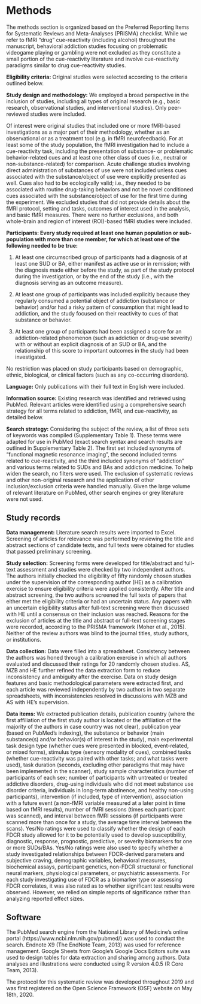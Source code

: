 # Methods {-}

The methods section is organized based on the Preferred Reporting Items for Systematic Reviews and Meta-Analyses (PRISMA) checklist. While we refer to fMRI “drug” cue-reactivity (including alcohol) throughout the manuscript, behavioral addiction studies focusing on problematic videogame playing or gambling were not excluded as they constitute a small portion of the cue-reactivity literature and involve cue-reactivity paradigms similar to drug cue-reactivity studies.

**Eligibility criteria:** Original studies were selected according to the criteria outlined below.

**Study design and methodology:** We employed a broad perspective in the inclusion of studies, including all types of original research (e.g., basic research, observational studies, and interventional studies). Only peer-reviewed studies were included.

Of interest were original studies that included one or more fMRI-based investigations as a major part of their methodology, whether as an observational or as a treatment tool (e.g. in fMRI neurofeedback). For at least some of the study population, the fMRI investigation had to include a cue-reactivity task, including the presentation of substance- or problematic behavior-related cues and at least one other class of cues (i.e., neutral or non-substance-related) for comparison. Acute challenge studies involving direct administration of substances of use were not included unless cues associated with the substance/object of use were explicitly presented as well. Cues also had to be ecologically valid; i.e., they needed to be associated with routine drug-taking behaviors and not be novel conditioned cues associated with the substance/object of use for the first time during the experiment. We excluded studies that did not provide details about the fMRI protocol, setting and tasks, outcomes of interest used in the analysis, and basic fMRI measures. There were no further exclusions, and both whole-brain and region of interest (ROI)-based fMRI studies were included.

**Participants: Every study required at least one human population or sub-population with more than one member, for which at least one of the following needed to be true:**

1. At least one circumscribed group of participants had a diagnosis of at least one SUD or BA, either manifest as active use or in remission; with the diagnosis made either before the study, as part of the study protocol during the investigation, or by the end of the study (i.e., with the diagnosis serving as an outcome measure).

2. At least one group of participants was included explicitly because they regularly consumed a potential object of addiction (substance or behavior) and/or had a risky pattern of consumption that might lead to addiction, and the study focused on their reactivity to cues of that substance or behavior.

3. At least one group of participants had been assigned a score for an addiction-related phenomenon (such as addiction or drug-use severity) with or without an explicit diagnosis of an SUD or BA, and the relationship of this score to important outcomes in the study had been investigated.

No restriction was placed on study participants based on demographic, ethnic, biological, or clinical factors (such as any co-occurring disorders).

**Language:** Only publications with their full text in English were included.

**Information source:** Existing research was identified and retrieved using PubMed. Relevant articles were identified using a comprehensive search strategy for all terms related to addiction, fMRI, and cue-reactivity, as detailed below.

**Search strategy:** Considering the subject of the review, a list of three sets of keywords was compiled (Supplementary Table 1). These terms were adapted for use in PubMed (exact search syntax and search results are outlined in Supplementary Table 2). The first set included synonyms of “functional magnetic resonance imaging”, the second included terms related to cue-reactivity, and the third included synonyms of “addiction” and various terms related to SUDs and BAs and addiction medicine. To help widen the search, no filters were used. The exclusion of systematic reviews and other non-original research and the application of other inclusion/exclusion criteria were handled manually. Given the large volume of relevant literature on PubMed, other search engines or grey literature were not used.

## Study records {-}

**Data management:** Literature search results were imported to Excel. Screening of articles for relevance was performed by reviewing the title and abstract sections of candidate texts, and full texts were obtained for studies that passed preliminary screening.

**Study selection:** Screening forms were developed for title/abstract and full-text assessment and studies were checked by two independent authors. The authors initially checked the eligibility of fifty randomly chosen studies under the supervision of the corresponding author (HE) as a calibration exercise to ensure eligibility criteria were applied consistently. After title and abstract screening, the two authors screened the full texts of papers that either met the eligibility criteria or had an uncertain status. Any papers with an uncertain eligibility status after full-text screening were then discussed with HE until a consensus on their inclusion was reached. Reasons for the exclusion of articles at the title and abstract or full-text screening stages were recorded, according to the PRISMA framework (Moher et al., 2015). Neither of the review authors was blind to the journal titles, study authors, or institutions.

**Data collection:** Data were filled into a spreadsheet. Consistency between the authors was honed through a calibration exercise in which all authors evaluated and discussed their ratings for 20 randomly chosen studies. AS, MZB and HE further refined the data extraction form to reduce inconsistency and ambiguity after the exercise. Data on study design features and basic methodological parameters were extracted first, and each article was reviewed independently by two authors in two separate spreadsheets, with inconsistencies resolved in discussions with MZB and AS with HE’s supervision.

**Data items:** We extracted publication details, publication country (where the first affiliation of the first study author is located or the affiliation of the majority of the authors in case country was not clear), publication year (based on PubMed’s indexing), the substance or behavior (main substance(s) and/or behavior(s) of interest in the study), main experimental task design type (whether cues were presented in blocked, event-related, or mixed forms), stimulus type (sensory modality of cues), combined tasks (whether cue-reactivity was paired with other tasks; and what tasks were used), task duration (seconds, excluding other paradigms that may have been implemented in the scanner), study sample characteristics (number of participants of each sex; number of participants with untreated or treated addictive disorders, drug-using individuals who did not meet substance use disorder criteria, individuals in long-term abstinence, and healthy non-using participants), intervention (if included, type of intervention), association with a future event (a non-fMRI variable measured at a later point in time based on fMRI results), number of fMRI sessions (times each participant was scanned), and interval between fMRI sessions (if participants were scanned more than once for a study, the average time interval between the scans). Yes/No ratings were used to classify whether the design of each FDCR study allowed for it to be potentially used to develop susceptibility, diagnostic, response, prognostic, predictive, or severity biomarkers for one or more SUDs/BAs. Yes/No ratings were also used to specify whether a study investigated relationships between FDCR-derived parameters and subjective craving, demographic variables, behavioral measures, biochemical assays, participant genetics, non-FDCR structural or functional neural markers, physiological parameters, or psychiatric assessments. For each study investigating use of FDCR as a biomarker type or assessing FDCR correlates, it was also rated as to whether significant test results were observed. However, we relied on simple reports of significance rather than analyzing reported effect sizes.

## Software {-}

The PubMed search engine from the National Library of Medicine’s online portal (https://www.ncbi.nlm.nih.gov/pubmed/) was used to conduct the search. Endnote X9 (The EndNote Team, 2013) was used for reference management. Google Sheets from Google’s Google Docs Editors suite was used to design tables for data extraction and sharing among authors. Data analyses and illustrations were conducted using R version 4.0.5 (R Core Team, 2013).

The protocol for this systematic review was developed throughout 2019 and was first registered on the Open Science Framework (OSF) website on May 18th, 2020.
